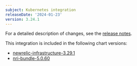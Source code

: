 ```yaml
---
subject: Kubernetes integration
releaseDate: '2024-01-23'
version: 3.24.1
---
```


For a detailed description of changes, see the [release notes](https://github.com/newrelic/nri-kubernetes/releases/tag/v3.24.1).

This integration is included in the following chart versions:
* [newrelic-infrastructure-3.29.1](https://github.com/newrelic/nri-kubernetes/releases/tag/newrelic-infrastructure-3.29.1)
* [nri-bundle-5.0.60](https://github.com/newrelic/helm-charts/releases/tag/nri-bundle-5.0.60)
